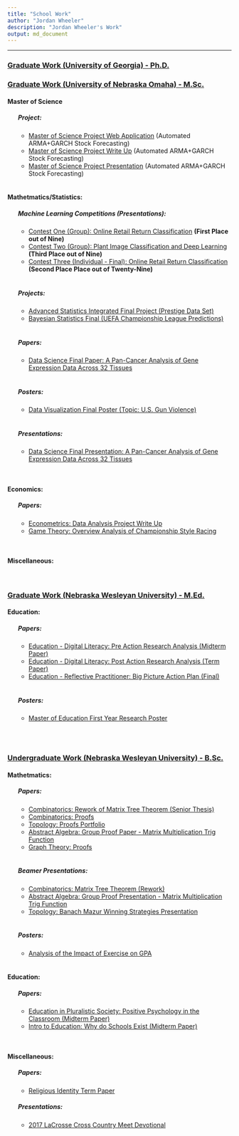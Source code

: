 ```yaml
---
title: "School Work"
author: "Jordan Wheeler"
description: "Jordan Wheeler's Work"
output: md_document
---
```


<meta name="author" content="Jordan Wheeler">
<meta name="description" content="Jordan Wheeler's Work">

<hr style="border-color: #666666;">


<u><h3>Graduate Work (University of Georgia) - Ph.D.</h3></u>

<!------------------------------------------------------>

<u><h3>Graduate Work (University of Nebraska Omaha) - M.Sc.</h3></u>

<h4>Master of Science</h4>
<ul style="list-style-type:none">
<li><h5>Project:</h5></li>
<ul>
<li><a href="https://jordanmwheeler.com/work/shinyapps/forecastapp/" target="_blank">Master of Science Project Web Application</a> (Automated ARMA+GARCH Stock Forecasting)</b></li>
<li><a href="Papers/MasterProjectWriteUp.pdf" target="_blank">Master of Science Project Write Up</a> (Automated ARMA+GARCH Stock Forecasting)</b></li>
<li><a href="Presentations/MastersProject.pdf" target="_blank">Master of Science Project Presentation</a> (Automated ARMA+GARCH Stock Forecasting)</b></li>
<br/>
</ul>
</ul>

<h4>Mathetmatics/Statistics:</h4>
<ul style="list-style-type:none">
<li><h5>Machine Learning Competitions (Presentations):</h5></li>
<ul>
<li><a href="Presentations/ContestOne_ReturnClassification/" target="_blank">Contest One (Group): Online Retail Return Classification</a> <b>(First Place out of Nine)</b></li>
<li><a href="Presentations/ContestTwo_ImageClassification/" target="_blank">Contest Two (Group): Plant Image Classification and Deep Learning</a> <b>(Third Place out of Nine)</b></li>
<li><a href="Presentations/ContestThree_ReturnClassification/" target="_blank">Contest Three (Individual - Final): Online Retail Return Classification</a> <b>(Second Place Place out of Twenty-Nine)</b></li>
<br/>
</ul>
<li><h5>Projects:</h5></li>
<ul>
<li><a href="Papers/FinalP/" target="_blank">Advanced Statistics Integrated Final Project (Prestige Data Set)</a></li>
<li><a href="" target="_blank">Bayesian Statistics Final (UEFA Championship League Predictions)</a></li>
<br/>
</ul>
<li><h5>Papers:</h5></li>
<ul>
<li><a href="Papers/CancerGene_FinalReport.pdf" target="_blank">Data Science Final Paper: A Pan-Cancer Analysis of Gene Expression Data Across 32 Tissues</a></li>
</ul>
<br>
<li><h5>Posters:</h5></li>
<ul>
<li><a href="Posters/GunViolence_Poster.pdf" target="_blank">Data Visualization Final Poster (Topic: U.S. Gun Violence)</a></li>
</ul>
<br>
<li><h5>Presentations:</h5></li>
<ul>
<li><a href="Presentations/CancerGene_FinalPresentation/" target="_blank">Data Science Final Presentation: A Pan-Cancer Analysis of Gene Expression Data Across 32 Tissues</a></li>
</ul>
</ul>
<br>

<h4>Economics:</h4>
<ul style="list-style-type:none">
<li><h5>Papers:</h5></li>
<ul>
<li><a href="Papers/Econometrics_ProjectWriteUp.pdf" target="_blank">Econometrics: Data Analysis Project Write Up</a></li>
<li><a href="Papers/ChampionshipStyleRacing_GameTheory.pdf" target="_blank">Game Theory: Overview Analysis of Championship Style Racing</a></li>
</ul>
</ul>
<br>

<h4>Miscellaneous:</h4>

<br/>

<!------------------------------------------------------>

<u><h3>Graduate Work (Nebraska Wesleyan University) - M.Ed.</h3></u>

<h4>Education:</h4>
<ul style="list-style-type:none">
<li><h5>Papers:</h5></li>
<ul>
<li><a href="Papers/PreActionResearchAnalysis.pdf" target="_blank">Education - Digital Literacy: Pre Action Research Analysis (Midterm Paper)</a></li>
<li><a href="Papers/PostActionResearchAnalysis.pdf" target="_blank">Education - Digital Literacy: Post Action Research Analysis (Term Paper)</a></li>
<li><a href="Papers/ReflectivePractitioner_BigPictureActionPlan.pdf" target="_blank">Education - Reflective Practitioner: Big Picture Action Plan (Final)</a></li>
<br/>
</ul>
<li><h5>Posters:</h5></li>
<ul>
<li><a href="Posters/FirstYearMEdPoster.pdf" target="_blank">Master of Education First Year Research Poster</a></li>
<br/>
</ul>
</ul>

<br/>

<!------------------------------------------------------>

<u><h3>Undergraduate Work (Nebraska Wesleyan University) - B.Sc.</h3></u>

<h4>Mathetmatics:</h4>

<ul style="list-style-type:none">

<li><h5>Papers:</h5></li>
<ul>
<li><a href="Papers/MatrixTreeTheoremPaper.pdf" target="_blank">Combinatorics: Rework of Matrix Tree Theorem (Senior Thesis)</a></li>
<li><a href="Papers/Combinatorics_GraphTheory_Assignment1.pdf" target="_blank">Combinatorics: Proofs</a></li>
<li><a href="Papers/TopologyPortfolio.pdf" target="_blank">Topology: Proofs Portfolio</a></li>
<li><a href="Papers/MatrixMultiplicationTrigFunctions_GroupPaper.pdf" target="_blank">Abstract Algebra: Group Proof Paper - Matrix Multiplication Trig Function</a></li>
<li><a href="Papers/Combinatorics_GraphTheory_Assignment2.pdf" target="_blank">Graph Theory: Proofs</a></li>
<br/>
</ul>

<li><h5>Beamer Presentations:</h5></li>
<ul>
<li><a href="Presentations/MatrixTreeTheoremPresentation.pdf" target="_blank">Combinatorics: Matrix Tree Theorem (Rework)</a></li>
<li><a href="Presentations/GroupPresentation.pdf" target="_blank">Abstract Algebra: Group Proof Presentation - Matrix Multiplication Trig Function</a></li>
<li><a href="Presentations/BanachMazurPresentation.pdf" target="_blank">Topology: Banach Mazur Winning Strategies Presentation</a></li>
<br/>
</ul>

<li><h5>Posters:</h5></li>
<ul>
<li><a href="Posters/BasicStatisticsPoster.pdf" target="_blank">Analysis of the Impact of Exercise on GPA</a></li>
<br/>
</ul>
</ul>

<h4>Education:</h4>
<ul style="list-style-type:none">
<li><h5>Papers:</h5></li>
<ul>
<li><a href="Papers/PostivePsychology_EdPluralistic.pdf" target="_blank">Education in Pluralistic Society: Positive Psychology in the Classroom (Midterm Paper)</a></li>
<li><a href="Papers/WhySchools.pdf" target="_blank">Intro to Education: Why do Schools Exist (Midterm Paper)</a></li>
</ul>
</ul>
<br>

<h4>Miscellaneous:</h4>
<ul style="list-style-type:none">
<li><h5>Papers:</h5></li>
<ul>
<li><a href="">Religious Identity Term Paper</a></li>
</ul>
<li><h5>Presentations:</h5></li>
<ul>
<li><a href="Presentations/LaCrosseDevotional.pdf">2017 LaCrosse Cross Country Meet Devotional</a></li>
</ul>
</ul>

<!------------------------------------------------------>
